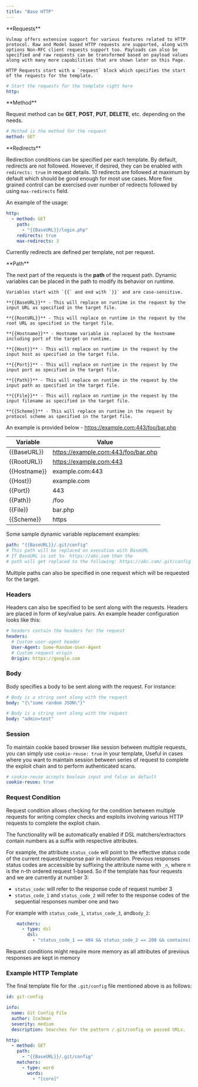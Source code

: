 ```yaml
---
title: "Base HTTP"
---
```

<Note>
**Requests**

    Vulmap offers extensive support for various features related to HTTP protocol. Raw and Model based HTTP requests are supported, along with options Non-RFC client requests support too. Payloads can also be specified and raw requests can be transformed based on payload values along with many more capabilities that are shown later on this Page.

    HTTP Requests start with a `request` block which specifies the start of the requests for the template.
</Note>

```yaml
# Start the requests for the template right here
http:
```

<Note>
**Method**

Request method can be **GET**, **POST**, **PUT**, **DELETE**, etc. depending on the needs.
</Note>

```yaml
# Method is the method for the request
method: GET
```

<Note>
**Redirects**

Redirection conditions can be specified per each template. By default, redirects are not followed. However, if desired, they can be enabled with `redirects: true` in request details. 10 redirects are followed at maximum by default which should be good enough for most use cases. More fine grained control can be exercised over number of redirects followed by using `max-redirects` field.
</Note>

An example of the usage:

```yaml
http:
  - method: GET
    path:
      - "{{BaseURL}}/login.php"
    redirects: true
    max-redirects: 3
```

<Warning>Currently redirects are defined per template, not per request.</Warning>

<Note>
**Path**

The next part of the requests is the **path** of the request path. Dynamic variables can be placed in the path to modify its behavior on runtime.

    Variables start with `{{` and end with `}}` and are case-sensitive.

    **{{BaseURL}}** - This will replace on runtime in the request by the input URL as specified in the target file.

    **{{RootURL}}** - This will replace on runtime in the request by the root URL as specified in the target file.

    **{{Hostname}}** - Hostname variable is replaced by the hostname including port of the target on runtime.

    **{{Host}}** - This will replace on runtime in the request by the input host as specified in the target file.

    **{{Port}}** - This will replace on runtime in the request by the input port as specified in the target file.

    **{{Path}}** - This will replace on runtime in the request by the input path as specified in the target file.

    **{{File}}** - This will replace on runtime in the request by the input filename as specified in the target file.

    **{{Scheme}}** - This will replace on runtime in the request by protocol scheme as specified in the target file.

</Note>

An example is provided below - https://example.com:443/foo/bar.php

| Variable     | Value                               |
|--------------|-------------------------------------|
| \{\{BaseURL\}\}  | https://example.com:443/foo/bar.php |
| \{\{RootURL\}\}  | https://example.com:443             |
| \{\{Hostname\}\} | example.com:443                     |
| \{\{Host\}\}     | example.com                         |
| \{\{Port\}\}     | 443                                 |
| \{\{Path\}\}     | /foo                                |
| \{\{File\}\}     | bar.php                             |
| \{\{Scheme\}\}   | https                               |


Some sample dynamic variable replacement examples:

```yaml
path: "{{BaseURL}}/.git/config"
# This path will be replaced on execution with BaseURL
# If BaseURL is set to  https://abc.com then the
# path will get replaced to the following: https://abc.com/.git/config
```

Multiple paths can also be specified in one request which will be requested for the target.

### Headers

Headers can also be specified to be sent along with the requests. Headers are placed in form of key/value pairs. An example header configuration looks like this:

```yaml
# headers contain the headers for the request
headers:
  # Custom user-agent header
  User-Agent: Some-Random-User-Agent
  # Custom request origin
  Origin: https://google.com
```

### Body

Body specifies a body to be sent along with the request. For instance:

```yaml
# Body is a string sent along with the request
body: "{\"some random JSON\"}"

# Body is a string sent along with the request
body: "admin=test"
```

### Session

To maintain cookie based browser like session between multiple requests, you can simply use `cookie-reuse: true` in your template, Useful in cases where you want to maintain session between series of request to complete the exploit chain and to perform authenticated scans. 

```yaml
# cookie-reuse accepts boolean input and false as default
cookie-reuse: true
```

### Request Condition

Request condition allows checking for the condition between multiple requests for writing complex checks and exploits involving various HTTP requests to complete the exploit chain.

The functionality will be automatically enabled if DSL matchers/extractors contain numbers as a suffix with respective attributes.

For example, the attribute `status_code` will point to the effective status code of the current request/response pair in elaboration. Previous responses status codes are accessible by suffixing the attribute name with `_n`, where n is the n-th ordered request 1-based. So if the template has four requests and we are currently at number 3:
- `status_code`: will refer to the response code of request number 3
- `status_code_1` and `status_code_2` will refer to the response codes of the sequential responses number one and two 

For example with `status_code_1`, `status_code_3`, and`body_2`:

```yaml
    matchers:
      - type: dsl
        dsl:
          - "status_code_1 == 404 && status_code_2 == 200 && contains((body_2), 'secret_string')"
```
<Note>Request conditions might require more memory as all attributes of previous responses are kept in memory</Note>

### **Example HTTP Template**

The final template file for the `.git/config` file mentioned above is as follows:

```yaml
id: git-config

info:
  name: Git Config File
  author: Ice3man
  severity: medium
  description: Searches for the pattern /.git/config on passed URLs.

http:
  - method: GET
    path:
      - "{{BaseURL}}/.git/config"
    matchers:
      - type: word
        words:
          - "[core]"
```



